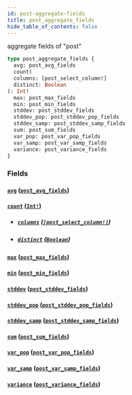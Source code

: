 ```yaml
---
id: post-aggregate-fields
title: post_aggregate_fields
hide_table_of_contents: false
---
```



aggregate fields of "post"

```graphql
type post_aggregate_fields {
  avg: post_avg_fields
  count(
  columns: [post_select_column!]
  distinct: Boolean
): Int!
  max: post_max_fields
  min: post_min_fields
  stddev: post_stddev_fields
  stddev_pop: post_stddev_pop_fields
  stddev_samp: post_stddev_samp_fields
  sum: post_sum_fields
  var_pop: post_var_pop_fields
  var_samp: post_var_samp_fields
  variance: post_variance_fields
}
```


### Fields

#### [`avg`](#) ([`post_avg_fields`](../objects/post-avg-fields))




#### [`count`](#) ([`Int!`](../scalars/int))


- ##### [`columns`](#) ([`[post_select_column!]`](../enums/post-select-column))




- ##### [`distinct`](#) ([`Boolean`](../scalars/boolean))




#### [`max`](#) ([`post_max_fields`](../objects/post-max-fields))




#### [`min`](#) ([`post_min_fields`](../objects/post-min-fields))




#### [`stddev`](#) ([`post_stddev_fields`](../objects/post-stddev-fields))




#### [`stddev_pop`](#) ([`post_stddev_pop_fields`](../objects/post-stddev-pop-fields))




#### [`stddev_samp`](#) ([`post_stddev_samp_fields`](../objects/post-stddev-samp-fields))




#### [`sum`](#) ([`post_sum_fields`](../objects/post-sum-fields))




#### [`var_pop`](#) ([`post_var_pop_fields`](../objects/post-var-pop-fields))




#### [`var_samp`](#) ([`post_var_samp_fields`](../objects/post-var-samp-fields))




#### [`variance`](#) ([`post_variance_fields`](../objects/post-variance-fields))







